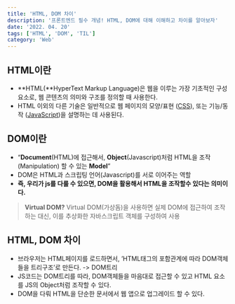 ```yaml
---
title: 'HTML, DOM 차이'
description: '프론트엔드 필수 개념! HTML, DOM에 대해 이해하고 차이를 알아보자'
date: '2022. 04. 20'
tags: ['HTML', 'DOM', 'TIL']
category: 'Web'
---
```


## HTML이란

- **HTML(**HyperText Markup Language)은 웹을 이루는 가장 기초적인 구성 요소로, 웹 콘텐츠의 의미와 구조를 정의할 때 사용한다.
- HTML 이외의 다른 기술은 일반적으로 웹 페이지의 모양/표현 ([CSS](https://developer.mozilla.org/ko/docs/Web/CSS)), 또는 기능/동작 ([JavaScript](https://developer.mozilla.org/ko/docs/Web/JavaScript))을 설명하는 데 사용된다.

## DOM이란

- “**Document**(HTML)에 접근해서, **Object**(Javascript)처럼 HTML을 조작(Manipulation) 할 수 있는 **Model**”
- DOM은 HTML과 스크립팅 언어(Javascript)를 서로 이어주는 역할
- **즉, 우리가 js를 다룰 수 있으면, DOM을 활용해서 HTML을 조작할수 있다는 의미이다.**

> **Virtual DOM?**
> Virtual DOM(가상돔)을 사용하면 실제 DOM에 접근하여 조작하는 대신, 이를 추상화한 자바스크립트 객체를 구성하여 사용

## HTML, DOM 차이

- 브라우저는 HTML페이지를 로드하면서, ’HTML태그의 포함관계에 따라 DOM객체들을 트리구조’로 만든다. -> DOM트리
- JS코드는 DOM트리를 따라, DOM객체들을 마음대로 접근할 수 있고 HTML 요소를 JS의 Object처럼 조작할 수 있다.
- DOM을 다뤄 HTML을 단순한 문서에서 웹 앱으로 업그레이드 할 수 있다.
